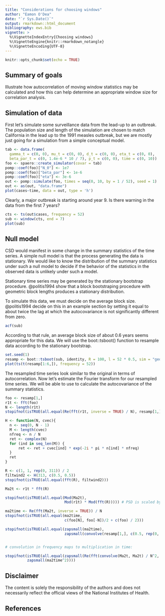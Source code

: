 ```yaml
---
title: "Considerations for choosing windows"
author: "Eamon O'Dea"
date: "`r Sys.Date()`"
output: rmarkdown::html_document
bibliography: ews.bib
vignette: >
  %\VignetteIndexEntry{Choosing windows}
  %\VignetteEngine{knitr::rmarkdown_notangle}
  %\VignetteEncoding{UTF-8}
---
```



```r
knitr::opts_chunk$set(echo = TRUE)

```

## Summary of goals

Illustrate how autocorrelation of moving window statistics may be calculated and how this can help determine an appropriate window size for correlation analysis.

## Simulation of data

First let's simulate some surveillance data from the lead-up to an outbreak.
The population size and length of the simulation are chosen to match California in the lead up to the 1991 measles outbreak, but we are mostly just going for a simulation from a simple conceptual model.

```r

tab <- data.frame(
  gamma_t = c(0, 0), mu_t = c(0, 0), d_t = c(0, 0), eta_t = c(0, 0), 
  beta_par_t = c(0, 1.4e-6 * 10 / 7), p_t = c(0, 0), time = c(0, 10))
foo <- spaero::create_simulator(covar = tab)
pomp::coef(foo)["N_0"] <- 1e7
pomp::coef(foo)["beta_par"] <- 1e-6
pomp::coef(foo)["eta"] <- 3e-6
out <- pomp::simulate(foo, times = seq(0, 10, by = 1 / 52), seed = 1)
out <- as(out, "data.frame")
plot(cases~time, data = out, type = 'h')
```


Clearly, a major outbreak is starting around year 9. Is there warning in the data from the first 7 years?

```r
cts <- ts(out$cases, frequency = 52)
sub <- window(cts, end = 7)
plot(sub)

```

## Null model

CSD would manifest in some change in the summary statistics of the time series. A simple null model is that the process generating the data is stationary. We would like to know the distribution of the summary statistics under such a null model to decide if the behavior of the statistics in the observed data is unlikely under such a model.

Stationary time series may be generated by the stationary bootstrap procedure. @politis1994 show that a block bootstraping procedure with geometric block lengths produces a stationary distribution. 

To simulate this data, we must decide on the average block size. @politis1994 decide on this in an example section by setting it equal to about twice the lag at which the autocovariance is not significantly different from zero.

```r
acf(sub)
```


According to that rule, an average block size of about 0.6 years seems appropriate for this data. We will use the boot::tsboot() function to resample data according to the stationary bootstrap.


```r
set.seed(1)
resamp <- boot::tsboot(sub, identity, R = 100, l = 52 * 0.5, sim = "geom")$t
plot(ts(t(resamp[1:6,]), frequency = 52))
```

The resampled time series look similar to the original in terms of autocorrelation. Now let's estimate the Fourier transform for our resampled time series. We will be able to use to calculate the autocovariance of the summary statistics.

```r

foo <- resamp[1,]
r1t <- fft(foo)
N <- length(r1t)
stopifnot(isTRUE(all.equal(Re(fft(r1t, inverse = TRUE) / N), resamp[1,])))

H <- function(N, cvec){
  n <- seq(0, N - 1)
  M <- length(cvec)
  nfreq <- n / N
  ret <- complex(N)
  for (ind in seq_len(M)) {
      ret <- ret + cvec[ind] * exp(-2i * pi * n[ind] * nfreq)
  }
  ret
}

R <- c(1, 1, rep(0, 311)) / 2
filtwind2 <- H(313, c(0.5, 0.5))
stopifnot(isTRUE(all.equal(fft(R), filtwind2)))

Ma2t <- r1t * fft(R)

stopifnot(isTRUE(all.equal(Mod(Ma2t), 
                           Mod(r1t) * Mod(fft(R))))) # PSD is scaled by PSD of respone function

ma2time <- Re(fft(Ma2t, inverse = TRUE)) / N
stopifnot(isTRUE(all.equal(ma2time, 
                           c(foo[N], foo[-N])/2 + c(foo) / 2)))

stopifnot(isTRUE(all.equal(zapsmall(ma2time),
                           zapsmall(convolve(resamp[1,], c(0.5, rep(0, 311), 0.5))))))


# convolution in frequency maps to multiplication in time:

stopifnot(isTRUE(all.equal(zapsmall(Re(fft(convolve(Ma2t, Ma2t) / N^2, inverse = TRUE))),
          zapsmall(ma2time^2))))

```

## Disclaimer

The content is solely the responsibility of the authors and does not
necessarily reflect the official views of the National Institutes of
Health.

## References

